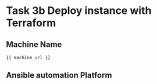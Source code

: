 # Task 3b Deploy instance with Terraform

## Machine Name
```
{{ machine_url }}
```
## Ansible automation Platform
```

```


